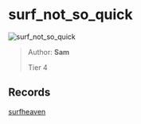 
# surf_not_so_quick

![surf_not_so_quick](https://raw.githubusercontent.com/Sayt123/SurfMapPics/Maps-and-bonuses/csgo/surf_not_so_quick.jpg)

> Author: **Sam**
>
> Tier 4

## Records

[surfheaven](https://surfheaven.eu/map/surf_not_so_quick)
